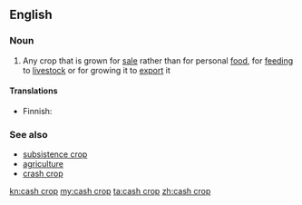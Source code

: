 ==English==

===Noun===
{{wikipedia}}
{{en-noun|head=[[cash]] [[crop]]}}

# {{context|agriculture|lang=en}} Any crop that is grown for [[sale]] rather than for personal [[food]], for [[feeding]] to [[livestock]] or for growing it to [[export]] it

====Translations====
{{trans-top|crop grown for sale}}
* Finnish: {{t-|fi|rahakasvi}}
{{trans-mid}}
{{trans-bottom}}

===See also===
* [[subsistence crop]]
* [[agriculture]]
* [[crash crop]]

[[kn:cash crop]]
[[my:cash crop]]
[[ta:cash crop]]
[[zh:cash crop]]